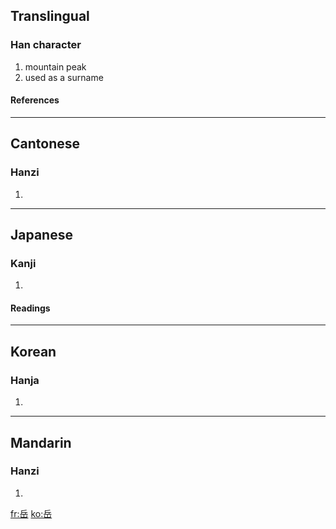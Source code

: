 {{see|嶽}}

==Translingual==
===Han character===
{{Han char|rn=46|rad=山|as=05|sn=8|four=7277<sub>2</sub>|canj=人一山 (OMU)}}
# mountain peak
# used as a surname
====References====
{{Han ref|kx=0309.310|dkj=08001|dj=0609.250|hdz=10767.140|uh=5CB3|ud=23731|bh=A9A8|bd=43432}}
----
==Cantonese==
===Hanzi===
{{yue-hanzi|jyut=|y=ngok6}}
# {{defn|Cantonese}}
----
==Japanese==
===Kanji===
{{ja-kanji|grade=c|rs=山05}}
# {{defn|Japanese}} 
====Readings====
{{ja-readings|on=[[がく]] (gaku)|kun=[[たけ]] (take)}}
----
==Korean==
===Hanja===
{{ko-hanja|hangeul=악|rv=ak|mr=ak}}
# {{defn|Korean}}
----
==Mandarin==
===Hanzi===
{{cmn-hanzi|pin=[[yuè]] ([[yue4]])|wg=yüeh<sup>4</sup>}}
# {{defn|Mandarin}}

[[fr:岳]]
[[ko:岳]]